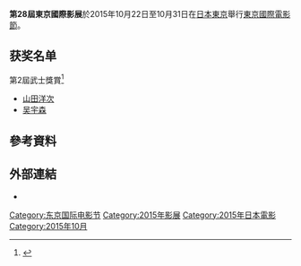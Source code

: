 {{Expand language}}
{{Expand|time=2016-04-15T17:13:32+00:00}} 
{{noteTA
|G1=JP Show
|G2=Movie
|T=zh-cn:第28届东京国际电影节; zh-tw:第28屆東京國際影展; zh-hk:第28屆東京國際電影節;
|1=zh-cn:东京国际电影节; zh-tw:東京國際影展; zh-hk:東京國際電影節;
|2=zh-cn:电影节; zh-tw:影展; zh-hk:電影節;
}}
{{Infobox film festival
| name = 第28屆東京國際影展
| opening = [[云中行走|云中行走]]
| closing = 
| location = {{JPN}} [[東京|東京]]（[[六本木|六本木]]・[[新宿|新宿]]・[[銀座|銀座]]）
| founded = 1985年
| awardsreceived = 
| awards = 
| host = 東京國際影展執行委員會<ref>{{Cite web |url=http://2015.tiff-jp.net/ja/tiff/outline.html |title=第28回東京国際映画祭 | 開催概要 |publisher=第28回東京国際映画祭実行委員会 |accessdate=2015-10-21 |archive-date=2019-09-03 |archive-url=https://web.archive.org/web/20190903003330/http://2015.tiff-jp.net/ja/tiff/outline.html |dead-url=no }}</ref>
| number = 
| followed_by = [[第29屆東京國際影展|第29屆]]
| date = 2015年10月22日 - 10月31日
| website = http://2015.tiff-jp.net/ja/
}}
{{japanese|japanese=第28回東京国際映画祭|kana=だい28かい とうきょう こくさい えいがさい|romaji=}}
'''第28屆東京國際影展'''於2015年10月22日至10月31日在[[日本|日本]][[東京|東京]]舉行[[東京國際電影節|東京國際電影節]]。

== 获奖名单 ==
;第2屆武士獎賞<ref>{{Cite web |url=http://2015.tiff-jp.net/news/ja/?p=32103 |title=第28回東京国際映画祭 | 「“SAMURAI（サムライ）”賞」第2回受賞者は山田洋次さん、ジョン・ウー(呉宇森)さん！ |publisher=第28回東京国際映画祭実行委員会 |date=2015-09-29 |accessdate=2015-10-22 |archive-date=2020-12-02 |archive-url=https://web.archive.org/web/20201202211506/http://2015.tiff-jp.net/news/ja/?p=32103 |dead-url=no }}</ref>
*[[山田洋次|山田洋次]]
*[[吴宇森|吴宇森]]

== 參考資料 ==
{{reflist}}

== 外部連結 ==
{{Commonscat|Tokyo International Film Festival 2015}}
*{{Official|http://2015.tiff-jp.net/ja/}}

{{東京國際影展}}

[[Category:东京国际电影节|Category:东京国际电影节]]
[[Category:2015年影展|Category:2015年影展]]
[[Category:2015年日本電影|Category:2015年日本電影]]
[[Category:2015年10月|Category:2015年10月]]